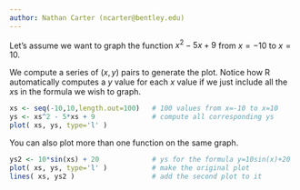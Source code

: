 ```yaml
---
author: Nathan Carter (ncarter@bentley.edu)
---
```


Let's assume we want to graph the function $x^2-5x+9$ from $x=-10$ to $x=10$.

We compute a series of $(x,y)$ pairs to generate the plot.
Notice how R automatically computes a $y$ value for each $x$ value
if we just include all the $x$s in the formula we wish to graph.

```r
xs <- seq(-10,10,length.out=100)   # 100 values from x=-10 to x=10
ys <- xs^2 - 5*xs + 9              # compute all corresponding ys
plot( xs, ys, type='l' )
```

You can also plot more than one function on the same graph.

```r
ys2 <- 10*sin(xs) + 20             # ys for the formula y=10sin(x)+20
plot( xs, ys, type='l' )           # make the original plot
lines( xs, ys2 )                   # add the second plot to it
```
